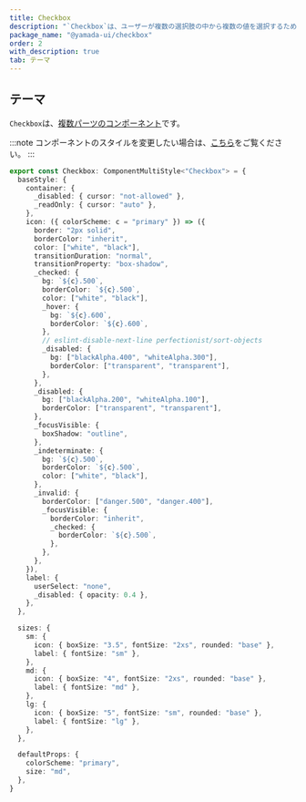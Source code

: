 ```yaml
---
title: Checkbox
description: "`Checkbox`は、ユーザーが複数の選択肢の中から複数の値を選択するための使用されるコンポーネントです。"
package_name: "@yamada-ui/checkbox"
order: 2
with_description: true
tab: テーマ
---
```


## テーマ

`Checkbox`は、[複数パーツのコンポーネント](/styled-system/theming/component-styles#複数パーツのコンポーネント)です。

:::note
コンポーネントのスタイルを変更したい場合は、[こちら](/styled-system/theming/customize-theme#コンポーネントのスタイルを変更する)をご覧ください。
:::

```ts
export const Checkbox: ComponentMultiStyle<"Checkbox"> = {
  baseStyle: {
    container: {
      _disabled: { cursor: "not-allowed" },
      _readOnly: { cursor: "auto" },
    },
    icon: ({ colorScheme: c = "primary" }) => ({
      border: "2px solid",
      borderColor: "inherit",
      color: ["white", "black"],
      transitionDuration: "normal",
      transitionProperty: "box-shadow",
      _checked: {
        bg: `${c}.500`,
        borderColor: `${c}.500`,
        color: ["white", "black"],
        _hover: {
          bg: `${c}.600`,
          borderColor: `${c}.600`,
        },
        // eslint-disable-next-line perfectionist/sort-objects
        _disabled: {
          bg: ["blackAlpha.400", "whiteAlpha.300"],
          borderColor: ["transparent", "transparent"],
        },
      },
      _disabled: {
        bg: ["blackAlpha.200", "whiteAlpha.100"],
        borderColor: ["transparent", "transparent"],
      },
      _focusVisible: {
        boxShadow: "outline",
      },
      _indeterminate: {
        bg: `${c}.500`,
        borderColor: `${c}.500`,
        color: ["white", "black"],
      },
      _invalid: {
        borderColor: ["danger.500", "danger.400"],
        _focusVisible: {
          borderColor: "inherit",
          _checked: {
            borderColor: `${c}.500`,
          },
        },
      },
    }),
    label: {
      userSelect: "none",
      _disabled: { opacity: 0.4 },
    },
  },

  sizes: {
    sm: {
      icon: { boxSize: "3.5", fontSize: "2xs", rounded: "base" },
      label: { fontSize: "sm" },
    },
    md: {
      icon: { boxSize: "4", fontSize: "2xs", rounded: "base" },
      label: { fontSize: "md" },
    },
    lg: {
      icon: { boxSize: "5", fontSize: "sm", rounded: "base" },
      label: { fontSize: "lg" },
    },
  },

  defaultProps: {
    colorScheme: "primary",
    size: "md",
  },
}
```
